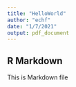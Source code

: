 ```yaml
---
title: "HelloWorld"
author: "echf"
date: "1/7/2021"
output: pdf_document
---
```



## R Markdown

This is Markdown file
